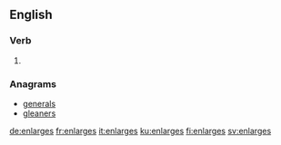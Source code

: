 ==English==

===Verb===
{{head|en}}

# {{en-third-person singular of|enlarge}}

===Anagrams===
* [[generals#English|generals]]
* [[gleaners#English|gleaners]]

[[de:enlarges]]
[[fr:enlarges]]
[[it:enlarges]]
[[ku:enlarges]]
[[fi:enlarges]]
[[sv:enlarges]]